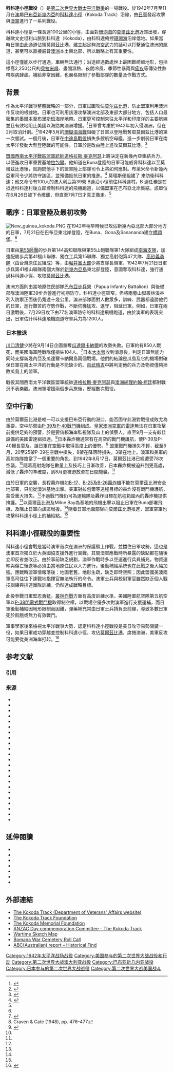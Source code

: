 {{noteTA
|G1 = TO
}}

{{coord|8|52|39.95|S|147|44|14.99|E|display=title|region:AU_type:city}}
{{FixBunching|beg}}
{{Infobox Military Conflict
|conflict=科科達小徑戰役
|partof=[[第二次世界大戰|第二次世界大戰]][[太平洋戰爭|太平洋戰爭]]
|image=[[File:Australian_39th_Battalion_after_the_Kokoda_Track_campaign_1942_(AWM_013289).jpg|300px]]
|caption=1942年9月的澳洲第39營士兵
|date=1942年7月21日至11月16日
|place=[[巴布亞新幾內亞|巴布亞新幾內亞]]
|result=盟軍戰略性勝利
|combatant1={{Flag|AUS}}<br />{{Flag|USA|1912}}
|combatant2={{flag|Empire of Japan}}
|commander1=[[File:Flag_of_the_United_States.svg|25px]] [[道格拉斯·麥克阿瑟|道格拉斯·麥克阿瑟]]<br />[[File:Flag_of_Australia.svg|25px]] [[托馬斯·巴爾麥|托馬斯·巴爾麥]]<br />[[File:Flag_of_Australia.svg|25px]] [[雪梨·羅威爾|雪梨·羅威爾]]<br />[[File:Flag_of_Australia.svg|25px]] [[埃德蒙·赫林|埃德蒙·赫林]]<br />[[File:Flag_of_Australia.svg|25px]] [[亞瑟·山謬爾·亞倫|亞瑟·亞倫]]<br />[[File:Flag_of_Australia.svg|25px]] [[喬治·阿蘭·瓦謝|喬治·瓦謝]]
|commander2=[[File:Merchant_flag_of_Japan_(1870).svg|25px]] [[寺內壽一|寺內壽一]]<br />[[File:Merchant_flag_of_Japan_(1870).svg|25px]] [[今村均|今村均]]<br />[[File:Merchant_flag_of_Japan_(1870).svg|25px]] [[百武晴吉|百武晴吉]]<br />[[File:Merchant_flag_of_Japan_(1870).svg|25px]] [[堀井富太郎|堀井富太郎]] {{KIA}}
|strength1=30,000人<ref name="mccarthy">
{{cite book
|last=McCarthy 
|first=Dudley  
|url=https://www.awm.gov.au/images/collection/pdf/RCDIG1070133--1-.pdf
|title=South-West Pacific Area—First Year: Kokoda to Wau|series=Australia in the War of 1939–45, Series 1 – Army,
|work=Australia in the War of 1939-45
|volume=Volume V
|chapter=Chapter 4
|page=108-146
|year=1959
|publisher=Australian War Memorial
|language=en
|format=pdf
|accessdate=2016-01-07
|location=Canberra}}</ref><br />（3,000名作戰人員）<ref name="kokoda">[http://www.users.bigpond.com/battleforAustralia/battaust/KokodaCampaign/KokodaIndex.html Kokoda Campaign] {{webarchive|url=https://web.archive.org/web/20090711150823/http://www.users.bigpond.com/battleforAustralia/battaust/KokodaCampaign/KokodaIndex.html |date=2009-07-11 }}</ref>
|strength2=13,500人<ref name="mccarthy"/><br />（10,000名作戰人員）<ref name="kokoda"/>
|casualties1=625人陣亡<br />1,055人受傷<br />超過4,000人傷病<ref name="mccarthy"/>
|casualties2=2,050{{sfn|Williams|2012|p=235}}<br />~ 4,500傷病.{{sfn|Coulthard-Clark|1998|p=223}}
}}
{{FixBunching|mid}}
{{Campaignbox 科科達小徑戰役}}
{{FixBunching|mid}}
{{Campaignbox New Guinea}}
{{FixBunching|mid}}
{{Campaignbox Battle for Australia}}
{{FixBunching|end}}

'''科科達小徑戰役'''（{{lang|en|Kokoda Track campaign}}）是[[第二次世界大戰|第二次世界大戰]][[太平洋戰爭|太平洋戰爭]]的一場戰役。於1942年7月至11月在[[澳洲|澳]]屬[[巴布亞新幾內亞|巴布亞新幾內亞]]的[[科科達小徑|科科達小徑]]（Kokoda Track）沿線，由[[日軍|日軍]]發起攻擊與[[澳洲陸軍|澳軍]]進行了一系列戰役。

科科達小徑是一條長達100公里的小徑，由面對[[珊瑚海|珊瑚海]]的[[莫爾茲比港|莫爾茲比港]]近郊出發，穿越歐文史坦利山脈到科科達（Kokoda），由科科達俯控[[珊瑚海|珊瑚海]]沿岸低地。如果當時日軍由此通道佔領莫爾茲比港，建立起足夠海空武力的話可以打擊通往澳洲的航道，甚至可以直接威脅[[澳洲|澳洲]]本土東北部，所以戰略上有其重要性。

這小徑僅能以步行通過，車輛無法通行；沿途經過數處世上最困難崎嶇地形，包括標高2,250公尺的[[貝拉米峰|貝拉米峰]]、晝間濕熱、夜間冷風、季節性暴雨與[[瘧疾|瘧疾]]等傳染性熱帶疾病肆虐。補給非常困難，也嚴格限制了參戰部隊的數量及作戰方式。

== 背景 ==
作為太平洋戰爭整體戰略的一部分，日軍試圖攻佔[[莫尔兹比港|莫尔兹比港]]，防止盟軍利用澳洲作反攻的根據地。日軍也可利用該港攻擊澳洲北部及東部大部分地方，包括人口最密集的[[墨爾本|墨爾本]]至[[布里斯班|布里斯班]]海岸地帶。日軍更可控制來往太平洋和印度洋的主要航線並且有效地阻止美國以海路向澳洲增援。<ref>{{cite web|url=http://ibiblio.net/hyperwar/USA/USA-P-Papua/USA-P-Papua-1.html|title=HyperWar: US Army in WWII: Victory in Papua|last=Milner|first=Samuel|date=15 March 1955|accessdate=2010-02-21|deadurl=yes|archiveurl=https://web.archive.org/web/20090108150353/http://ibiblio.net/hyperwar/USA/USA-P-Papua/USA-P-Papua-1.html|archivedate=2009年1月8日}}</ref>日軍曾考慮於1942年初入侵澳洲，但在2月取消計劃。<ref name="stanley">{{cite book
|last=Stanley
|first=Peter
|title=Invading  Australia. Japan and the Battle for Australia, 1942
|publisher=Penguin  Australia
|location=Melbourne|date=2008
|isbn=9780670029259}}</ref>1942年5月的[[珊瑚海海戰|珊瑚海海戰]]阻礙了日軍以登陸戰奪取莫爾茲比港的第一次嘗試。一個月後，日軍在[[中途島戰役|中途島戰役]]損失多艘航空母艦，進一步削弱日軍在南太平洋發動大型登陸戰的可能性。日軍於是改由陸上進攻莫爾茲比港。<ref>{{cite book
|last=Willmott|first=H.P.|title=Barrier  and the Javelin: Japanese and Allied Pacific Strategies, February to  June 1942|url=https://archive.org/details/barrierjavelin00hpwi|year=1983|publisher= United States Naval Institute Press|language=en|location=  |isbn=0870210920}}</ref>

[[第二次世界大戰西南太平洋戰區|盟國西南太平洋戰區]][[盟軍最高司令|盟軍統帥]][[道格拉斯·麥克阿瑟|道格拉斯·麥克阿瑟]]上將決定在新幾內亞集結兵力，以便進攻日軍重要基地[[拉包爾|拉包爾]]。他知道在Buna登陸的日軍可能威脅科科達以至莫爾茲比港後，就詢問他手下的盟軍陸上部隊司令{{le|湯瑪斯‧布萊米|Thomas Blamey}}上將如何應對。布萊米命令新幾內亞軍司令{{le|巴賽爾‧莫里斯|Basil Morris}}少將防守該區，並預備抵抗日軍的推進。<ref name="keogh">{{cite book
|last=Keogh
|first=E.G
|title=South West Pacific 1941–45
|year=1965
|publisher=Grayflower Publications
|location=Melbourne
|language=en|isbn=}}</ref>{{rp|166}} 莫理斯便組建了 {{le|馬若巴部隊|Maroubra Force}} 來防衛科科達；他又命令有100人的澳大利亞第39營 B連沿小徑前往科科達村。B 連任務是在抵達科科達村後立即控制科科達的飛機跑道，以備盟軍在巴布亞北岸集結。該單位在6月26日被下令撤離，但直至7月7日才真正撒走。<ref name="keogh"/>{{rp|166}}{{rp|43–44}}

== 戰序：日軍登陸及最初攻勢 ==
[[File:New_guinea_kokoda.PNG|thumb]]
在1942年稍早時候已攻佔新幾內亞北部大部分地方的日軍，7月21日在巴布亞東北岸登陸，在Buna、Gona及Sanananda建立[[橋頭堡|橋頭堡]]。<ref name="mccarthy"/>

日軍由[[第55師團_(日本軍)|第55師團]]的歩兵第144高知聯隊與第55山砲聯隊第1大隊組成[[南海支隊|南海支隊]]，加強配屬歩兵第41福山聯隊、獨立工兵第15聯隊、獨立高射砲第47大隊、[[高砂義勇隊|高砂義勇隊]]（由台灣原住民組成）等，由[[堀井富太郎|堀井富太郎]]少將支隊長領軍，1942年7月21日日軍歩兵第41福山聯隊兩個大隊於[[新幾內亞島|新幾內亞島]]東北部登陸，意圖奪取科科達，強行通過科科達小徑，攻取[[莫爾茲比港|莫爾茲比港]]。

澳洲方面則由當地原住民部隊[[巴布亞步兵營|巴布亞步兵營]]（Papua Infantry Battalion）與後備部隊澳洲陸軍39步兵營進行初期防守。科科達小徑雖窄，但將兩旁山嶽叢林溪谷列入防禦正面後仍寬達十幾公里，澳洲部隊面對人數眾多，訓練、武器都遠勝他們的日軍，進行艱苦的守勢作戰，不斷伺機猛攻、退守，阻延日軍。例如，日軍在兩日激戰後，7月29日攻下由77名澳軍防守的科科達飛機跑道，由於澳軍的表現突出，日軍估計科科達飛機跑道守軍兵力為1200人。

=== 日本撤退 ===
[[川口清健|川口清健]]少將在9月14日企圖重奪[[瓜達爾卡納爾|瓜達爾卡納爾]]的攻勢失敗。日軍約有850人戰死，而美國海軍陸戰隊僅損失104人。<ref name="smith">{{cite book|last=Smith|first=Michael|title=Bloody  Ridge: The Battle That Saved Guadalcanal|year=2000|publisher=Pocket|location=New  York|isbn=0-7434-6321-8}}  
</ref>{{rp|184–194}}日本[[大本營_(大日本帝國)|大本營]]收到消息後，判定日軍無能力同時支撐新幾內亞及瓜達爾卡納爾島兩個戰場。他們的結論是瓜島及它的機場對確保日軍在南太平洋的行動是不能缺少的。[[百武晴吉|百武晴吉]]中將判定他的兵力及物資僅夠挫敗瓜島上的盟軍。

戰役其間西南太平洋戰區盟軍統帥[[道格拉斯·麥克阿瑟|道格拉斯·麥克阿瑟]]與[[澳洲總理|澳洲總理]][[約翰·柯廷|約翰·柯廷]]都對戰況不表樂觀。澳洲軍增援兩個步兵旅後，歷經數次戰役。

== 空中行動 ==
由於莫爾茲比港是唯一可以支援巴布亞行動的港口，能否固守此港對戰役成敗尤為重要。空中防禦由[[P-39戰鬥機|P-39]]及[[P-40戰鷹戰鬥機|P-40戰鬥機]]組成。[[皇家澳洲空軍|皇家澳洲空軍]]的[[雷達|雷達]]無法在日軍攻擊前提供足夠的預警，於是要倚賴海岸監視隊及山上的偵察人，直至9月一支有較佳設備的美國雷達組抵達。<ref name="Craven477">Craven & Cate (1948), pp. 476–477</ref>日本轟炸機通常有在{{convert|30000|ft|m}}高空的戰鬥機護航，使P-39及P-40鞭長莫及，讓日軍在空戰中取得高度上的優勢。<ref name="watson">{{cite book|language=en|last=Watson|first=Richard L. Jr|title=USAAF Historical Study No. 17: Air Action in the Papuan Campaign, 21 July 1942 to 23 January 1943|location=Washington, DC|publisher=USAAF Historical Office|year=1944|url=http://www.afhra.af.mil/shared/media/document/AFD-090602-042.pdf|format=pdf|deadurl=yes|archiveurl=https://web.archive.org/web/20120405023659/http://www.afhra.af.mil/shared/media/document/AFD-090602-042.pdf|archivedate=2012年4月5日}}</ref>
{{rp|20}}盟軍戰鬥機損失不輕，截至6月，20至25架P-39在空戰中損失，8架在降落時損失，3架在地上。澳軍和美軍的高射炮隊擔當了一個重要的角色，到1942年8月17日，莫爾茲比港已經遭受78次空襲。<ref name="watson"/>{{rp|31}}隨着高射炮隊在數量上及技巧上日漸改善，日本轟炸機被迫升到更高處，減低了轟炸的準確度，到8月更被迫放棄在日間施襲。<ref name="Craven477"/>

由於日軍的空襲，長程轟炸機如[[B-17轟炸機|B-17]]、[[B-25米切尔型轰炸机|B-25]]及[[B-26轟炸機|B-26轟炸機]]不能在莫爾茲比港安全地部署，只能從澳洲基地出擊。美軍對拉包爾等遠程目標的轟炸沒有戰鬥機護航，蒙受重大損失。<ref name="watson"/>{{rp|24}}不過戰鬥機仍可為運輸隊及轟炸目標在航程範圍內的轟炸機提供掩護。<ref name="watson"/>{{rp|38}}以莫爾茲比港及Milne Bay為基地的飛機出擊以阻止日軍在Buna部署飛機，及阻止日軍向該區增援。<ref name="watson"/>{{rp|31–33}}隨着日軍地面部隊向莫爾茲比港推進，盟軍空軍也攻擊科科達小徑上的補給點。<ref name="watson"/>{{rp|42}}

== 科科達小徑戰役的重要性 ==
科科達小徑會戰是當時澳軍首次在澳洲的保護領上作戰，並擋住日軍攻勢。這也是澳軍首次獨立於大英國協支援外進行實戰。其間澳軍應戰時所暴露的缺點都在隨後立即反省並改正。由於事前缺乏規劃，澳軍作戰時多以空運進行兵員補充，物資運輸與傷亡後送等必須由當地原住民以人力進行。後勤補給系統也在此戰之後大幅加強。應戰時盟軍情報落後：地圖老舊，地形生疏，缺乏即時空照；因此盟國美澳兩軍高司往往下達戰地指揮官無法執行的命令。澳軍士兵與校尉軍官雖然缺乏個人戰技訓練與排連團隊訓練，仍然達成戰略目標。

此役參戰日軍堅忍勇猛，[[叢林作戰|叢林作戰]]方面有高度訓練水準。美國陸軍航空隊第五航空軍以[[P-38閃電式戰鬥機|P-38閃電式戰鬥機]]取得制空權，以戰場空優多次對澳軍進行支援運補，而日軍後勤補給因地形限制而困難，彈藥補充常由日軍士兵揹負至前線，導致多數日軍死於飢餓或無力有效戰鬥。

軍事學家後來檢視太平洋戰爭大勢，認定科科達小徑戰役是美日攻守易勢關鍵一役，如果日軍成功穿越並控制科科達小徑，攻佔[[莫爾茲比港|莫爾茲比港]]，席捲澳洲，美軍反攻可能要從美洲海岸打起。<ref>{{cite news 
| language = zh-tw
| last = 胡
| first = 文輝
| url = http://www.libertytimes.com.tw/2009/new/sep/11/today-f2.htm
| title = 決戰下一秒
| work = 
| publisher = [[自由時報|自由時報]]
| pages = 
| date = 2009-09-11
| accessdate =2009-09-22}}</ref>

<!-- == 注釋 ==
{{NoteFoot}} -->
== 参考文献 ==
=== 引用 ===
{{Reflist|30em}}

=== 来源 ===
{{refbegin}}
* {{cite book |last=Brune|first=Peter|title=A Bastard of a Place: The Australians in Papua|publisher=Allen & Unwin|year=2003|isbn=1-74114-403-5}}
* {{cite book |last=Coulthard-Clark|first=Chris|title=The Encyclopaedia of Australia's Battles|year=1998|publisher=Allen & Unwin|location=Sydney|isbn=1864486112}}
* {{cite book |last=Craven|first=W. F.|coauthors=Cate, J. L. |title=Volume I: Plans and Early Operations|location=Chicago|publisher=University of Chicago Press|year=1948}}
* {{cite book |last=Craven|first=Wesley|coauthor=Cate, James|title=Army Air Forces in World War II, Volume 1: Plans and Early Operations—January 1938 to August 1942|year=1948|publisher=University of Chicago Press|location= |url= }}
* {{cite book |last=Department of the Army |first= |title=Japanese Operations in the Southwest Pacific Area, Volume II – Part II|series=Reports of General MacArthur|origyear=1966|year=1994|publisher=Department of the Army|location= |url=http://www.army.mil/cmh/books/wwii/MacArthur%20Reports/MacArthur%20V2%20P1/macarthurv2.htm#contents}} 
* {{cite book|last=Harries|first=Meirion|coauthor=Harries, Susie|title=Soldiers of the Sun: The Rise and Fall of the Imperial Japanese Army|url=https://archive.org/details/soldiersofsunris0000harr|publisher=Random House|location=New York|year=1991|isbn=0-679-75303-6}}
* {{cite book |last=Happell|first=Charles|title=The Bone Man of Kokoda|year=2008|publisher=Macmillan|location=Sydney|isbn=978-1-4050-38362}}
* {{cite book |last=Hawthorne|first=Stuart|title=The Kokoda Trail|year=2003|publisher=Central Queensland University Press|location= |isbn=1 876780 30 4}}  
* {{cite book |last=Horner|first=David|authorlink=David Horner|title=Blamey: The Commander-in-Chief|year=1998|publisher=Allen & Unwin|location=St Leonards|isbn=9781864487343}}  
* {{cite book|last=Keogh|first=E.G|title=South West Pacific 1941–45|year=1965|publisher=Grayflower Publications|location=Melbourne|isbn=}}
* {{cite book |last=McCarthy|first=Dudley|url=http://www.awm.gov.au/histories/second_world_war/volume.asp?levelID=67907 |title=South-West Pacific Area—First Year: Kokoda to Wau|series=Australia in the War of 1939–45, Series 1 – Army, Volume V|year=1959|publisher=Australian War Memorial|location=Canberra}}
* {{cite book|first=Samuel|last=Milner|url=http://www.ibiblio.org/hyperwar/USA/USA-P-Papua/index.html|title=Victory in Papua|publisher=United States Department of the Army|year=1957|isbn=1410203867}}
* {{cite book |title=Macquarie Dictionary |edition=4th |year=2005 |isbn= 0868240567 |publisher=Doubleday Australia |location=Lane Cove, N.S.W., Australia}}
* {{cite book|last=Moremon|first=John|title=A Triumph of Improvisation: Australian Army Operational Logistics and the Campaign in Papua, July 1942 to January 1943|year=2000|publisher=Australian Defence Force Academy|location=Canberra|isbn= }}
* {{cite book|last=Pérusse|first=Yvon|title=Bushwalking in Papua New Guinea|edition=2nd|year=1993|publisher=Lonely Planet|location= |isbn=0-86442-052-8}} 
* {{cite book|last=Rowell|first=Sydney|title=Full Circle|year=1974|publisher=Melbourne University Press|location=Melbourne|isbn=0522840582}}
* {{cite book|last=Smith|first=Michael|title=Bloody Ridge: The Battle That Saved Guadalcanal|year=2000|publisher=Pocket|location=New York|isbn=0-7434-6321-8}}  
* {{cite book|last=Stanley|first=Peter|title=Invading Australia. Japan and the Battle for Australia, 1942|publisher=Penguin Australia|location=Melbourne|date=2008|isbn=9780670029259}}
* {{cite book|last=Tanaka|first=Toshiyuki|title=Hidden Horrors: Japanese War Crimes in World War II|edition=Illustrated|year=1996|publisher=Westview Press|location= |isbn=0813327180|url=http://books.google.com/?id=xXh82ZWrVYwC}} 
* {{cite book|author=Thompson, Peter|title=Pacific Fury: How Australia and Her Allies Defeated the Japanese Scourge|year=2008|publisher=William Heinemann|location=|isbn=978-1-74166-708-0}}
* {{cite book|last=Walker|first=Allan|title=The Island Campaigns|series=Australia in the War of 1939–45, Series 5 – Medical, Volume III|year=1956|publisher=Australian War Memorial|location=Canberra|url=http://www.awm.gov.au/histories/second_world_war/volume.asp?levelID=67923}}
* {{cite book|last=Watson|first=Richard L. Jr|title=USAAF Historical Study No. 17: Air Action in the Papuan Campaign, 21 July 1942 to 23 January 1943|location=Washington, DC|publisher=USAAF Historical Office|year=1944|url=http://www.afhra.af.mil/shared/media/document/AFD-090602-042.pdf|format=pdf|deadurl=yes|archiveurl=https://web.archive.org/web/20120405023659/http://www.afhra.af.mil/shared/media/document/AFD-090602-042.pdf|archivedate=2012年4月5日}}
* {{cite book|last=Willmott|first=H.P.|title=Barrier and the Javelin: Japanese and Allied Pacific Strategies, February to June 1942|url=https://archive.org/details/barrierjavelin00hpwi|year=1983|publisher= United States Naval Institute Press|location= |isbn=0870210920}}
{{refend}}

== 延伸閱讀 ==
{{refbegin}}
* {{cite book|last=Bullard|first=Steven (translator)|authorlink=|coauthors=|title=Japanese Army Operations in the South Pacific Area New Britain and Papua campaigns, 1942–43|publisher=Australian War Memorial|year=2007|location=Canberra|url=http://ajrp.awm.gov.au/ajrp/ajrp2.nsf/WebI/JpnOperations/$file/JpnOpsText.pdf?OpenElement|format=pdf|isbn=9780975190487}}
* {{cite book|last=Campbell|first=James|authorlink=|coauthors=|year=2007|chapter=|title=The Ghost Mountain Boys: Their Epic March and the Terrifying Battle for New Guinea–The Forgotten War of the South Pacific|url=https://archive.org/details/ghostmountainboy0000camp|publisher=Crown|location=|isbn=0307335968}}
* {{cite book|last=Horner|first=David|authorlink= |title=Crisis of Command. Australian Generalship and the Japanese Threat, 1941–1943|url=https://archive.org/details/crisisofcommanda00horn|year=1978|publisher=Australian National University Press|location=Canberra|isbn=0708113451}}
* {{cite book|last=Johnston|first=Mark|title=The Silent 7th: An illustrated history of the 7th Australian Division 1940–46|publisher=Allen & Unwin|year=2005|isbn=1741141915}}
* {{cite book|last=Rottman|first=Gordon|title=Japanese Army in World War II: Conquest of the Pacific 1941–42|year=2005|publisher=Osprey|location=Oxford|isbn=1841767891}}
* {{cite book|last=White|first=Osmar|title=Green Armour (Australian War Classics series)|publisher=Penguin|year=1945|isbn=0140147063}}
* {{cite web|url=http://www.smh.com.au/articles/2004/06/30/1088488024617.html?from=storylhs|title=On the beaten track|date=July 1, 2004}}
{{refend}}

== 外部連結 ==
* [https://web.archive.org/web/20170606124110/http://kokoda.commemoration.gov.au/ The Kokoda Track (Department of Veterans' Affairs website)]
* [http://www.kokodatrackfoundation.org The Kokoda Track Foundation]
* [https://web.archive.org/web/20180320152631/http://kokodamemorialfoundation.com.au/ The Kokoda Memorial Foundation]
* [https://web.archive.org/web/20091001151741/http://www.anzacday.org.au/history/ww2/bfa/kokoda.html ANZAC Day commemoration Committee – The Kokoda Track]
* [https://web.archive.org/web/20090915200207/http://www.kokodatreks.com/history/wartimesketchmap.cfm Wartime Sketch Map]
* [https://web.archive.org/web/20090915195309/http://www.kokodatreks.com/history/bomanarollcall.cfm Bomana War Cemetery Roll Call]
* [http://www.abc.net.au/news/stories/2008/08/28/2348489.htm ABC(Australian) report – Historical Find]
{{World War II}}
{{DEFAULTSORT:Kokoda Track Campaign}}
[[Category:1942年太平洋战场战役|Category:1942年太平洋战场战役]]
[[Category:美国参与的第二次世界大战战役和行动|Category:美国参与的第二次世界大战战役和行动]]
[[Category:第二次世界大战澳大利亚战役|Category:第二次世界大战澳大利亚战役]]
[[Category:巴布亚新几内亚战役|Category:巴布亚新几内亚战役]]
[[Category:日本参与的第二次世界大战战役|Category:日本参与的第二次世界大战战役]]
[[Category:第二次世界大战美国战斗|Category:第二次世界大战美国战斗]]